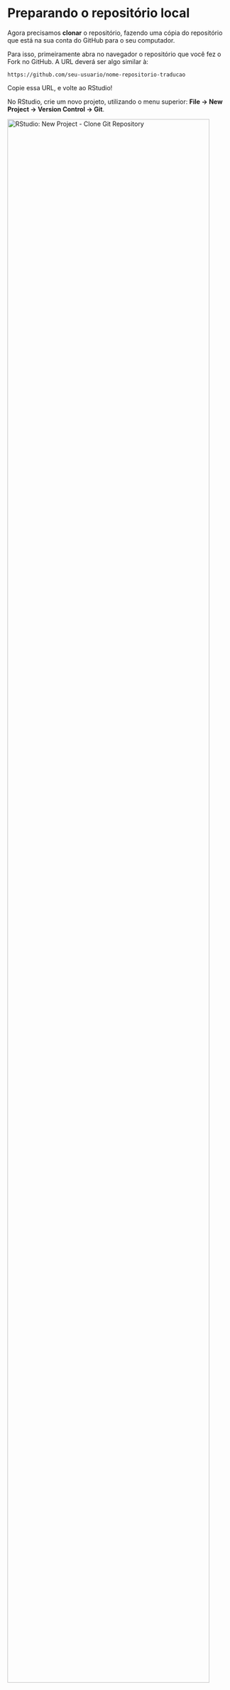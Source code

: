 # Preparando o repositório local

Agora precisamos **clonar** o repositório, fazendo uma cópia do repositório que está na sua conta do GitHub para o seu computador.

Para isso, primeiramente abra no navegador o repositório que você fez o Fork no GitHub. A URL deverá ser algo similar à: 

`https://github.com/seu-usuario/nome-repositorio-traducao`

Copie essa URL, e volte ao RStudio!

No RStudio, crie um novo projeto, utilizando o menu superior: **File -> New Project -> Version Control -> Git**.

![RStudio: New Project - Clone Git Repository](images/new-project.png){fig-alt="Captura de tela: RStudio new project from Git" fig-align="center" width="95%"}
Nesta etapa, você deverá preencher os seguintes campos:

  - **Repository URL**: a URL do repositório que você fez o Fork no GitHub
  
  - **Project directory name**: o nome da pasta que será criada no seu computador para armazenar o repositório. Geralmente o RStudio preenche esse campo automaticamente.
  
  - **Create project as subdirectory of**: o caminho para a pasta onde você quer que o repositório seja clonado. Você pode clicar em "Browse" para facilitar a escolha.
  
Após preencher os campos, clique em **Create Project**. O projeto será clonado para o seu computador, e isso pode demorar um pouco. Após ser clonado, o projeto do RStudio contendo os códigos do repositório será aberto.


## Alterando entre branches

Como citado em @sec-git-github-conceitos, o Git permite que você tenha várias versões do seu código, chamadas de **branches**. 

É importante verificar qual branch o projeto de tradução está usando como "referência" para trabalho. No caso do projeto de tradução do livro R4DS, a branch de referência é a `traducao-pt-2ed`.

Para verificar qual branch o projeto está usando,
verifique no Painel Git do RStudio, em seu canto superior direito. Se a branch não for a `traducao-pt-2ed`, você pode alterar clicando no nome da branch e selecionando a branch correta.

![Painel Git do RStudio, mostrando a branch atual: traducao-pt-2ed](images/painel-git-branches.png){fig-alt="Painel Git do RStudio, mostrando a branch atual: traducao-pt-2ed" fig-align="center" width="95%"}



